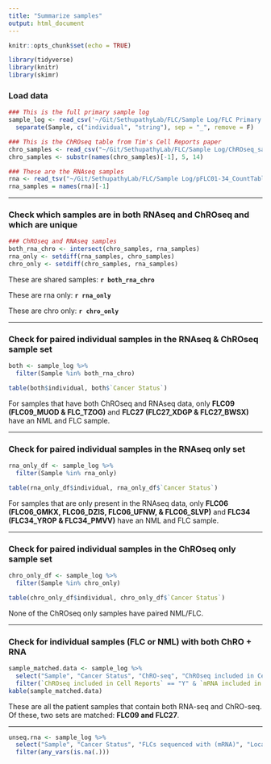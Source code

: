 ```yaml
---
title: "Summarize samples"
output: html_document
---
```


```r
knitr::opts_chunk$set(echo = TRUE)
```

```r
library(tidyverse)
library(knitr)
library(skimr)
```


### Load data

```r
### This is the full primary sample log
sample_log <- read_csv('~/Git/SethupathyLab/FLC/Sample Log/FLC Primary Sample Log.csv') %>%
  separate(Sample, c("individual", "string"), sep = "_", remove = F)

### This is the ChROseq table from Tim's Cell Reports paper
chro_samples <- read_csv("~/Git/SethupathyLab/FLC/Sample Log/ChROseq_samples.csv")
chro_samples <- substr(names(chro_samples)[-1], 5, 14)

### These are the RNAseq samples
rna <- read_tsv("~/Git/SethupathyLab/FLC/Sample Log/pFLC01-34_CountTable_DESeq2Normalized_noTCGA_20200202.txt")
rna_samples = names(rna)[-1]
```

---

### Check which samples are in both RNAseq and ChROseq and which are unique

```r

### ChROseq and RNAseq samples
both_rna_chro <- intersect(chro_samples, rna_samples)
rna_only <- setdiff(rna_samples, chro_samples)
chro_only <- setdiff(chro_samples, rna_samples)
```

These are shared samples: **`r both_rna_chro`**

These are rna only: **`r rna_only`**

These are chro only: **`r chro_only`**

---

### Check for paired individual samples in the RNAseq & ChROseq sample set

```r
both <- sample_log %>%
  filter(Sample %in% both_rna_chro)

table(both$individual, both$`Cancer Status`)  
```

For samples that have both ChROseq and RNAseq data, only **FLC09 (FLC09_MUOD & FLC_TZOG)** and **FLC27 (FLC27_XDGP & FLC27_BWSX)** have an NML and FLC sample.

---

### Check for paired individual samples in the RNAseq only set

```r
rna_only_df <- sample_log %>%
  filter(Sample %in% rna_only)

table(rna_only_df$individual, rna_only_df$`Cancer Status`)  
```

For samples that are only present in the RNAseq data, only **FLC06 (FLC06_GMKX, FLC06_DZIS, FLC06_UFNW, & FLC06_SLVP)** and **FLC34 (FLC34_YROP & FLC34_PMVV)** have an NML and FLC sample.

---

### Check for paired individual samples in the ChROseq only sample set

```r
chro_only_df <- sample_log %>%
  filter(Sample %in% chro_only)

table(chro_only_df$individual, chro_only_df$`Cancer Status`)  
```

None of the ChROseq only samples have paired NML/FLC.

---

### Check for individual samples (FLC or NML) with both ChRO + RNA

```r
sample_matched.data <- sample_log %>% 
  select("Sample", "Cancer Status", "ChRO-seq", "ChROseq included in Cell Reports", "FLCs sequenced with (mRNA)", "mRNA included in Cell Reports") %>% 
  filter(`ChROseq included in Cell Reports` == "Y" & `mRNA included in Cell Reports` == "Y")
kable(sample_matched.data)
```
These are all the patient samples that contain both RNA-seq and ChRO-seq.
Of these, two sets are matched: **FLC09 and FLC27**.

---

```r
unseq.rna <- sample_log %>% 
  select("Sample", "Cancer Status", "FLCs sequenced with (mRNA)", "Location Sequenced (mRNA)", "mRNA included in Cell Reports") %>% 
  filter(any_vars(is.na(.)))
```
